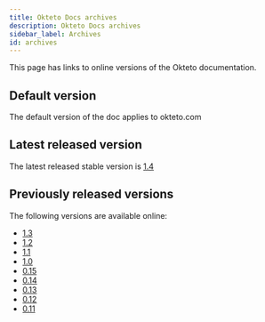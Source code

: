 ```yaml
---
title: Okteto Docs archives
description: Okteto Docs archives
sidebar_label: Archives
id: archives
---
```


This page has links to online versions of the Okteto documentation.

## Default version
The default version of the doc applies to okteto.com

## Latest released version
The latest released stable version is [1.4](/docs/1.4)

## Previously released versions
The following versions are available online:

- [1.3](/docs/1.3)
- [1.2](/docs/1.2)
- [1.1](/docs/1.1)
- [1.0](/docs/1.0)
- [0.15](/docs/0.15)
- [0.14](/docs/0.14)
- [0.13](/docs/0.13)
- [0.12](/docs/0.12)
- [0.11](/docs/0.11)
